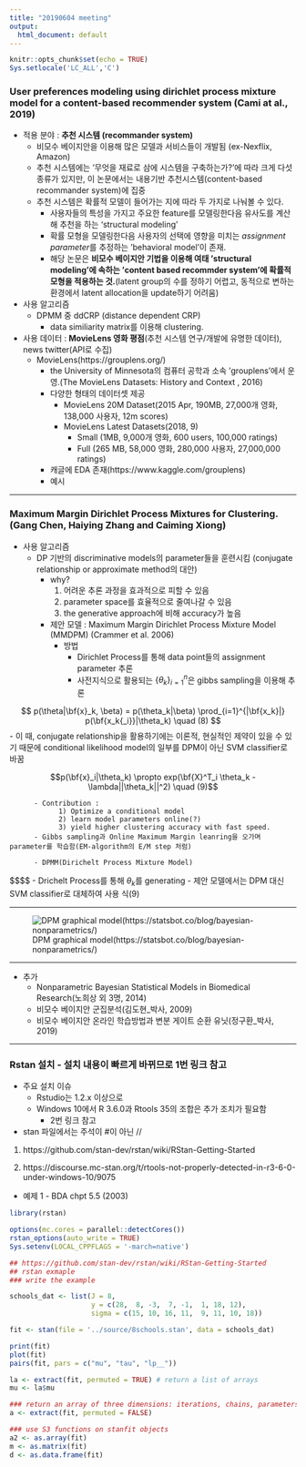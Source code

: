 ```yaml
---
title: "20190604 meeting"
output:
  html_document: default
---
```


```r
knitr::opts_chunk$set(echo = TRUE)
Sys.setlocale('LC_ALL','C')
```

### User preferences modeling using dirichlet process mixture model for a content-based recommender system (Cami at al., 2019)

- 적용 분야 : **추천 시스템 (recommander system)**
  - 비모수 베이지안을 이용해 많은 모델과 서비스들이 개발됨 (ex-Nexflix, Amazon)
  - 추천 시스템에는 '무엇을 재료로 삼에 시스템을 구축하는가?'에 따라 크게 다섯 종류가 있지만, 이 논문에서는 내용기반 추천시스템(content-based recommander system)에 집중
  - 추천 시스템은 확률적 모델이 들어가는 지에 따라 두 가지로 나눠볼 수 있다.
    - 사용자들의 특성을 가지고 주요한 feature를 모델링한다음 유사도를 계산해 추천을 하는 'structural modeling'
    - 확률 모형을 모델링한다음 사용자의 선택에 영향을 미치는 *assignment parameter*를 추정하는 'behavioral model'이 존재.
    - 해당 논문은 **비모수 베이지안 기법을 이용해 여태 'structural modeling'에 속하는 'content based recommder system'에 확률적 모형을 적용하는 것.**(latent group의 수를 정하기 어렵고, 동적으로 변하는 환경에서 latent allocation을 update하기 어려움)
  

- 사용 알고리즘
    - DPMM 중 ddCRP (distance dependent CRP)
        - data similiarity matrix를 이용해 clustering.

- 사용 데이터 : **MovieLens 영화 평점**(추천 시스템 연구/개발에 유명한 데이터), news twitter(API로 수집)
    - MovieLens(https://grouplens.org/)
        - the University of Minnesota의 컴퓨터 공학과 소속 'grouplens'에서 운영.(The MovieLens Datasets: History and Context
, 2016)
        - 다양한 형태의 데이터셋 제공
            - MovieLens 20M Dataset(2015 Apr, 190MB, 27,000개 영화, 138,000 사용자, 12m scores)
            - MovieLens Latest Datasets(2018, 9)
                - Small (1MB, 9,000개 영화, 600 users, 100,000 ratings)
                - Full (265 MB, 58,000 영화, 280,000 사용자, 27,000,000 ratings)
        - 캐글에 EDA 존재(https://www.kaggle.com/grouplens)
        - 예시 
  
---

### Maximum Margin Dirichlet Process Mixtures for Clustering.(Gang Chen, Haiying Zhang and Caiming Xiong)


- 사용 알고리즘
    - DP 기반의 discriminative models의 parameter들을 훈련시킴 (conjugate relationship or approximate method의 대안)
        - why?
            1. 어려운 추론 과정을 효과적으로 피할 수 있음
            2. parameter space를 효율적으로 줄여나갈 수 있음
            3. the generative approach에 비해 accuracy가 높음

        - 제안 모델 : Maximum Margin Dirichlet Process Mixture Model (MMDPM) (Crammer et al. 2006)
          - 방법
            - Dirichlet Process를 통해 data point들의 assignment parameter 추론
            - 사전지식으로 활용되는 $\{ \theta_k \}^n_{i=1}$은 gibbs sampling을 이용해 추론 
            
$$
p(\theta|\bf{x}_k, \beta) = p(\theta_k|\beta) \prod_{i=1}^{|\bf{x_k}|} p(\bf{x_k{_i}}|\theta_k) \quad (8)
$$
            - 이 때, conjugate relationship을 활용하기에는 이론적, 현실적인 제약이 있을 수 있기 때문에 conditional likelihood model의 일부를 DPM이 아닌 SVM classifier로 바꿈

$$p(\bf{x}_i|\theta_k) \propto exp(\bf{X}^T_i \theta_k - \lambda||\theta_k||^2) \quad (9)$$            

          - Contribution :
                1) Optimize a conditional model
                2) learn model parameters online(?)
                3) yield higher clustering accuracy with fast speed.
          - Gibbs sampling과 Online Maximum Margin leanring을 오가며 parameter를 학습함(EM-algorithm의 E/M step 처럼)
            
          - DPMM(Dirichelt Process Mixture Model)
$$$$
            - Drichelt Process를 통해 $\theta_k$를 generating
          - 제안 모델에서는 DPM 대신 SVM classifier로 대체하여 사용 식(9)  
            
            
---

![DPM graphical model(https://statsbot.co/blog/bayesian-nonparametrics/)](../img/DPM.jpg)

---

- 추가 
    - Nonparametric Bayesian Statistical Models in Biomedical Research(노희상 외 3명, 2014)
    - 비모수 베이지안 군집분석(김도현_박사, 2009)
    - 비모수 베이지안 온라인 학습방법과 변분 게이트 순환 유닛(정구환_박사, 2019)


***

### Rstan 설치 - 설치 내용이 빠르게 바뀌므로 1번 링크 참고

- 주요 설치 이슈
  - Rstudio는 1.2.x 이상으로
  - Windows 10에서 R 3.6.0과 Rtools 35의 조합은 추가 조치가 필요함
    - 2번 링크 참고
    
- stan 파일에서는 주석이 #이 아닌 //

1. https://github.com/stan-dev/rstan/wiki/RStan-Getting-Started

2. https://discourse.mc-stan.org/t/rtools-not-properly-detected-in-r3-6-0-under-windows-10/9075


- 예제 1 - BDA chpt 5.5 (2003)
```r
library(rstan)

options(mc.cores = parallel::detectCores())
rstan_options(auto_write = TRUE)
Sys.setenv(LOCAL_CPPFLAGS = '-march=native')
```

```r
## https://github.com/stan-dev/rstan/wiki/RStan-Getting-Started
## rstan exmaple
### write the example

schools_dat <- list(J = 8, 
                    y = c(28,  8, -3,  7, -1,  1, 18, 12),
                    sigma = c(15, 10, 16, 11,  9, 11, 10, 18))

fit <- stan(file = '../source/8schools.stan', data = schools_dat)
```

```r
print(fit)
plot(fit)
pairs(fit, pars = c("mu", "tau", "lp__"))
```

```r
la <- extract(fit, permuted = TRUE) # return a list of arrays 
mu <- la$mu 
```

```r
### return an array of three dimensions: iterations, chains, parameters 
a <- extract(fit, permuted = FALSE) 
```

```r
### use S3 functions on stanfit objects
a2 <- as.array(fit)
m <- as.matrix(fit)
d <- as.data.frame(fit)
```


